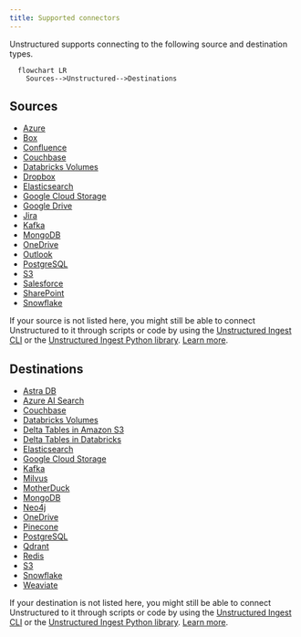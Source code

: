 ```yaml
---
title: Supported connectors
---
```


Unstructured supports connecting to the following source and destination types.

```mermaid
  flowchart LR
    Sources-->Unstructured-->Destinations
```

## Sources

- [Azure](/ui/sources/azure-blob-storage)
- [Box](/ui/sources/box)
- [Confluence](/ui/sources/confluence)
- [Couchbase](/ui/sources/couchbase)
- [Databricks Volumes](/ui/sources/databricks-volumes)
- [Dropbox](/ui/sources/dropbox)
- [Elasticsearch](/ui/sources/elasticsearch)
- [Google Cloud Storage](/ui/sources/google-cloud)
- [Google Drive](/ui/sources/google-drive)
- [Jira](/ui/sources/jira)
- [Kafka](/ui/sources/kafka)
- [MongoDB](/ui/sources/mongodb)
- [OneDrive](/ui/sources/onedrive)
- [Outlook](/ui/sources/outlook)
- [PostgreSQL](/ui/sources/postgresql)
- [S3](/ui/sources/s3)
- [Salesforce](/ui/sources/salesforce)
- [SharePoint](/ui/sources/sharepoint)
- [Snowflake](/ui/sources/snowflake)

If your source is not listed here, you might still be able to connect Unstructured to it through scripts or code by using the 
[Unstructured Ingest CLI](/ingestion/overview#unstructured-ingest-cli) or the 
[Unstructured Ingest Python library](/ingestion/python-ingest). 
[Learn more](/ingestion/source-connectors/overview).

## Destinations

- [Astra DB](/ui/destinations/astradb)
- [Azure AI Search](/ui/destinations/azure-ai-search)
- [Couchbase](/ui/destinations/couchbase)
- [Databricks Volumes](/ui/destinations/databricks-volumes)
- [Delta Tables in Amazon S3](/ui/destinations/delta-table)
- [Delta Tables in Databricks](/ui/destinations/databricks-delta-table)
- [Elasticsearch](/ui/destinations/elasticsearch)
- [Google Cloud Storage](/ui/destinations/google-cloud)
- [Kafka](/ui/destinations/kafka)
- [Milvus](/ui/destinations/milvus)
- [MotherDuck](/ui/destinations/motherduck)
- [MongoDB](/ui/destinations/mongodb)
- [Neo4j](/ui/destinations/neo4j)
- [OneDrive](/ui/destinations/onedrive)
- [Pinecone](/ui/destinations/pinecone)
- [PostgreSQL](/ui/destinations/postgresql)
- [Qdrant](/ui/destinations/qdrant)
- [Redis](/ui/destinations/redis)
- [S3](/ui/destinations/s3)
- [Snowflake](/ui/destinations/snowflake)
- [Weaviate](/ui/destinations/weaviate)

If your destination is not listed here, you might still be able to connect Unstructured to it through scripts or code by using the 
[Unstructured Ingest CLI](/ingestion/overview#unstructured-ingest-cli) or the 
[Unstructured Ingest Python library](/ingestion/python-ingest). 
[Learn more](/ingestion/destination-connectors/overview).

